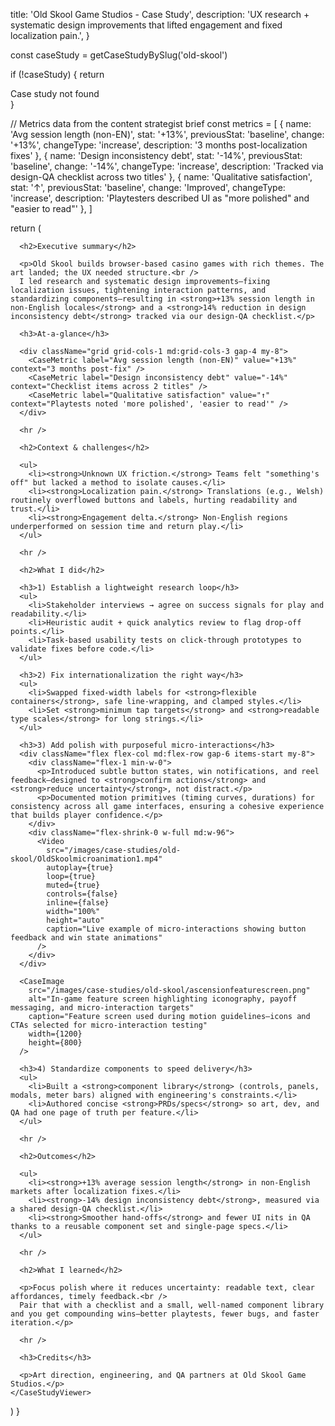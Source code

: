 
  title: 'Old Skool Game Studios - Case Study',
  description: 'UX research + systematic design improvements that lifted engagement and fixed localization pain.',
}

  const caseStudy = getCaseStudyBySlug('old-skool')
  
  if (!caseStudy) {
    return <div>Case study not found</div>
  }

  // Metrics data from the content strategist brief
  const metrics = [
    {
      name: 'Avg session length (non-EN)',
      stat: '+13%',
      previousStat: 'baseline',
      change: '+13%',
      changeType: 'increase',
      description: '3 months post-localization fixes'
    },
    {
      name: 'Design inconsistency debt',
      stat: '-14%',
      previousStat: 'baseline',
      change: '-14%',
      changeType: 'increase',
      description: 'Tracked via design-QA checklist across two titles'
    },
    {
      name: 'Qualitative satisfaction',
      stat: '↑',
      previousStat: 'baseline',
      change: 'Improved',
      changeType: 'increase',
      description: 'Playtesters described UI as "more polished" and "easier to read"'
    },
  ]

  return (
    <CaseStudyViewer caseStudy={caseStudy} metrics={metrics}>
      <CaseImage
        src="/images/case-studies/old-skool/oldskoolgamecollage.png"
        alt="Collage of Old Skool game titles showcasing rich themed art across multiple releases"
        variant="hero"
        width={1400}
        height={800}
      />

      <h2>Executive summary</h2>

      <p>Old Skool builds browser-based casino games with rich themes. The art landed; the UX needed structure.<br />
      I led research and systematic design improvements—fixing localization issues, tightening interaction patterns, and standardizing components—resulting in <strong>+13% session length in non-English locales</strong> and a <strong>14% reduction in design inconsistency debt</strong> tracked via our design-QA checklist.</p>

      <h3>At-a-glance</h3>

      <div className="grid grid-cols-1 md:grid-cols-3 gap-4 my-8">
        <CaseMetric label="Avg session length (non-EN)" value="+13%" context="3 months post-fix" />
        <CaseMetric label="Design inconsistency debt" value="-14%" context="Checklist items across 2 titles" />
        <CaseMetric label="Qualitative satisfaction" value="↑" context="Playtests noted 'more polished', 'easier to read'" />
      </div>

      <hr />

      <h2>Context & challenges</h2>

      <ul>
        <li><strong>Unknown UX friction.</strong> Teams felt "something's off" but lacked a method to isolate causes.</li>
        <li><strong>Localization pain.</strong> Translations (e.g., Welsh) routinely overflowed buttons and labels, hurting readability and trust.</li>
        <li><strong>Engagement delta.</strong> Non-English regions underperformed on session time and return play.</li>
      </ul>

      <hr />

      <h2>What I did</h2>

      <h3>1) Establish a lightweight research loop</h3>
      <ul>
        <li>Stakeholder interviews → agree on success signals for play and readability.</li>
        <li>Heuristic audit + quick analytics review to flag drop-off points.</li>
        <li>Task-based usability tests on click-through prototypes to validate fixes before code.</li>
      </ul>

      <h3>2) Fix internationalization the right way</h3>
      <ul>
        <li>Swapped fixed-width labels for <strong>flexible containers</strong>, safe line-wrapping, and clamped styles.</li>
        <li>Set <strong>minimum tap targets</strong> and <strong>readable type scales</strong> for long strings.</li>
      </ul>

      <h3>3) Add polish with purposeful micro-interactions</h3>
      <div className="flex flex-col md:flex-row gap-6 items-start my-8">
        <div className="flex-1 min-w-0">
          <p>Introduced subtle button states, win notifications, and reel feedback—designed to <strong>confirm actions</strong> and <strong>reduce uncertainty</strong>, not distract.</p>
          <p>Documented motion primitives (timing curves, durations) for consistency across all game interfaces, ensuring a cohesive experience that builds player confidence.</p>
        </div>
        <div className="flex-shrink-0 w-full md:w-96">
          <Video
            src="/images/case-studies/old-skool/OldSkoolmicroanimation1.mp4"
            autoplay={true}
            loop={true}
            muted={true}
            controls={false}
            inline={false}
            width="100%"
            height="auto"
            caption="Live example of micro-interactions showing button feedback and win state animations"
          />
        </div>
      </div>

      <CaseImage
        src="/images/case-studies/old-skool/ascensionfeaturescreen.png"
        alt="In-game feature screen highlighting iconography, payoff messaging, and micro-interaction targets"
        caption="Feature screen used during motion guidelines—icons and CTAs selected for micro-interaction testing"
        width={1200}
        height={800}
      />

      <h3>4) Standardize components to speed delivery</h3>
      <ul>
        <li>Built a <strong>component library</strong> (controls, panels, modals, meter bars) aligned with engineering's constraints.</li>
        <li>Authored concise <strong>PRDs/specs</strong> so art, dev, and QA had one page of truth per feature.</li>
      </ul>

      <hr />

      <h2>Outcomes</h2>

      <ul>
        <li><strong>+13% average session length</strong> in non-English markets after localization fixes.</li>
        <li><strong>-14% design inconsistency debt</strong>, measured via a shared design-QA checklist.</li>
        <li><strong>Smoother hand-offs</strong> and fewer UI nits in QA thanks to a reusable component set and single-page specs.</li>
      </ul>

      <hr />

      <h2>What I learned</h2>

      <p>Focus polish where it reduces uncertainty: readable text, clear affordances, timely feedback.<br />
      Pair that with a checklist and a small, well-named component library and you get compounding wins—better playtests, fewer bugs, and faster iteration.</p>

      <hr />

      <h3>Credits</h3>

      <p>Art direction, engineering, and QA partners at Old Skool Game Studios.</p>
    </CaseStudyViewer>
  )
}